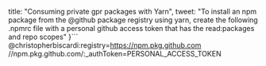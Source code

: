   title: "Consuming private gpr packages with Yarn",
  tweet:
    "To install an npm package from the @github package registry using yarn, create the following .npmrc file with a personal github access token that has the read:packages and repo scopes"
}```
@christopherbiscardi:registry=https://npm.pkg.github.com
//npm.pkg.github.com/:_authToken=PERSONAL_ACCESS_TOKEN
```;
